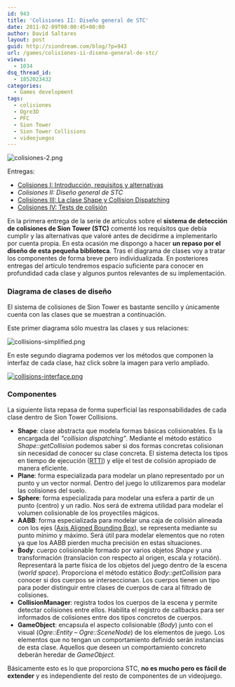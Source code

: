 ```yaml
---
id: 943
title: 'Colisiones II: Diseño general de STC'
date: 2011-02-09T08:00:45+00:00
author: David Saltares
layout: post
guid: http://siondream.com/blog/?p=943
url: /games/colisiones-ii-diseno-general-de-stc/
views:
  - 1034
dsq_thread_id:
  - 1852023432
categories:
  - Games development
tags:
  - colisiones
  - Ogre3D
  - PFC
  - Sion Tower
  - Sion Tower Collisions
  - videojuegos
---
```


![colisiones-2.png](/img/wp/colisiones-2.png)

Entregas:

*   [Colisiones I: Introducción, requisitos y alternativas](/proyectos/pfc/sion-tower/colisiones-i-introduccion-requisitos-y-alternativas/)
*   *Colisiones II: Diseño general de STC*
*   [Colisiones III: La clase Shape y Collision Dispatching](/proyectos/pfc/sion-tower/colisiones-iii-shape-y-collision-dispatching/)
*   [Colisiones IV: Tests de colisión](/proyectos/pfc/sion-tower/colisiones-iv-tests-de-colision/)

En la primera entrega de la serie de artículos sobre el **sistema de detección de colisiones de Sion Tower (STC)** comenté los requisitos que debía cumplir y las alternativas que valoré antes de decidirme a implementarlo por cuenta propia. En esta ocasión me dispongo a hacer **un repaso por el diseño de esta pequeña biblioteca**. Tras el diagrama de clases voy a tratar los componentes de forma breve pero individualizada. En posteriores entregas del artículo tendremos espacio suficiente para conocer en profundidad cada clase y algunos puntos relevantes de su implementación.

### Diagrama de clases de diseño

El sistema de colisiones de Sion Tower es bastante sencillo y únicamente cuenta con las clases que se muestran a continuación.

Este primer diagrama sólo muestra las clases y sus relaciones:

![collisions-simplified.png](/img/wp/collisions-simplified.png)

En este segundo diagrama podemos ver los métodos que componen la interfaz de cada clase, haz click sobre la imagen para verlo ampliado.

[![collisions-interface.png](/img/wp/collisions-interface.png)](/img/wp/collisions-interface.png)

### Componentes

La siguiente lista repasa de forma superficial las responsabilidades de cada clase dentro de Sion Tower Collisions.

*   **Shape**: clase abstracta que modela formas básicas colisionables. Es la encargada del *"collision dispatching"*. Mediante el método estático *Shape::getCollision* podemos saber si dos formas concretas colisionan sin necesidad de conocer su clase concreta. El sistema detecta los tipos en tiempo de ejecución ([RTTI](http://en.wikipedia.org/wiki/Run-time_type_information)) y elije el test de colisión apropiado de manera eficiente.
*   **Plane**: forma especializada para modelar un plano representado por un punto y un vector normal. Dentro del juego lo utilizaremos para modelar las colisiones del suelo.
*   **Sphere**: forma especializada para modelar una esfera a partir de un punto (centro) y un radio. Nos será de extrema utilidad para modelar el volumen colisionable de los proyectiles mágicos.
*   **AABB**: forma especializada para modelar una caja de colisión alineada con los ejes ([Axis Aligned Bounding Box](http://en.wikipedia.org/wiki/Bounding_volume#Common_types_of_bounding_volume)), se representa mediante su punto mínimo y máximo. Será útil para modelar elementos que no roten ya que los AABB pierden mucha precisión en estas situaciones.
*   **Body**: cuerpo colisionable formado por varios objetos *Shape* y una transformación (translación con respecto al origen, escala y rotación). Representará la parte física de los objetos del juego dentro de la escena (*world space*). Proporciona el método estático *Body::getCollision* para conocer si dos cuerpos se interseccionan. Los cuerpos tienen un tipo para poder distinguir entre clases de cuerpos de cara al filtrado de colisiones.
*   **CollisionManager**: registra todos los cuerpos de la escena y permite detectar colisiones entre ellos. Habilita el registro de callbacks para ser informados de colisiones entre dos tipos concretos de cuerpos.
*   **GameObject**: encapsula el aspecto colisionable (*Body*) junto con el visual (*Ogre::Entity* – *Ogre::SceneNode*) de los elementos de juego. Los elementos que no tengan un comportamiento definido serán instancias de esta clase. Aquellos que deseen un comportamiento concreto deberán heredar de *GameObject*.

Básicamente esto es lo que proporciona STC, **no es mucho pero es fácil de extender** y es independiente del resto de componentes de un videojuego.